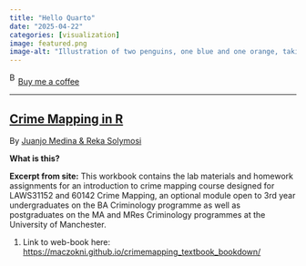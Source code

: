 ```yaml
---
title: "Hello Quarto"
date: "2025-04-22"
categories: [visualization]
image: featured.png
image-alt: "Illustration of two penguins, one blue and one orange, taking a selfie with a selfie stick. The moon in the background looks like the Quarto logo."
---
```



<link href="https://fonts.googleapis.com/css?family=Cookie" rel="stylesheet"><a class="bmc-button" target="_blank" href="https://www.buymeacoffee.com/JoscelinRocha">![Buy me a coffee](https://cdn.buymeacoffee.com/buttons/bmc-new-btn-logo.svg){alt="Buy me a coffee" width="15" height="21"}Buy me a coffee</a>

------------------------------------------------------------------------


## [Crime Mapping in R](https://maczokni.github.io/crimemapping_textbook_bookdown/)

By [Juanjo Medina & Reka Solymosi](https://maczokni.github.io/crimemapping_textbook_bookdown/)

**What is this?**

**Excerpt from site:** This workbook contains the lab materials and homework assignments for an introduction to crime mapping course designed for LAWS31152 and 60142 Crime Mapping, an optional module open to 3rd year undergraduates on the BA Criminology programme as well as postgraduates on the MA and MRes Criminology programmes at the University of Manchester.

1.  Link to web-book here: <https://maczokni.github.io/crimemapping_textbook_bookdown/>